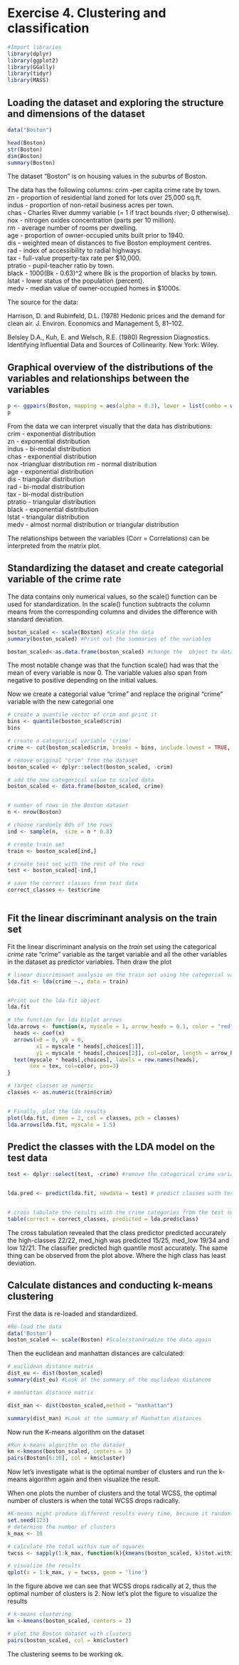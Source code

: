 # Exercise 4. Clustering and classification

```r
#Import libraries
library(dplyr) 
library(ggplot2) 
library(GGally)
library(tidyr)
library(MASS)
```



## Loading the dataset and exploring the structure and dimensions of the dataset
```r
data("Boston")

head(Boston)
str(Boston)
dim(Boston)
summary(Boston)


```


The dataset "Boston" is on housing values in the suburbs of Boston.  

The data has the following columns:
crim -per capita crime rate by town.   
zn - proportion of residential land zoned for lots over 25,000 sq.ft.    
indus - proportion of non-retail business acres per town.    
chas - Charles River dummy variable (= 1 if tract bounds river; 0 otherwise).     
nox - nitrogen oxides concentration (parts per 10 million).    
rm - average number of rooms per dwelling.    
age - proportion of owner-occupied units built prior to 1940.    
dis - weighted mean of distances to five Boston employment centres.   
rad - index of accessibility to radial highways.    
tax - full-value property-tax rate per \$10,000.   
ptratio - pupil-teacher ratio by town.    
black - 1000(Bk - 0.63)^2 where Bk is the proportion of blacks by town.    
lstat - lower status of the population (percent).    
medv - median value of owner-occupied homes in \$1000s.    


The source for the data: 

Harrison, D. and Rubinfeld, D.L. (1978) Hedonic prices and the demand for clean air. J. Environ. Economics and Management 5, 81–102.

Belsley D.A., Kuh, E. and Welsch, R.E. (1980) Regression Diagnostics. Identifying Influential Data and Sources of Collinearity. New York: Wiley.


## Graphical overview of the distributions of the variables and relationships between the variables
```r
p <- ggpairs(Boston, mapping = aes(alpha = 0.3), lower = list(combo = wrap("facethist", bins = 20)))
p
```


From the data we can interpret  visually that the data has distributions:  
crim - exponential distribution    
zn - exponential distribution  
indus - bi-modal distribution    
chas - exponential distribution       
nox -triangluar distribution
rm - normal distribution     
age - exponential distribution  
dis - triangular distribution  
rad - bi-modal distribution    
tax -  bi-modal distribution  
ptratio - triangular distribution    
black - exponential distribution  
lstat - triangular distribution    
medv -  almost normal distribution or triangular distribution  

The relationships between the variables (Corr = Correlations) can be interpreted from the matrix plot.

## Standardizing the dataset and create categorial variable of the crime rate
The data contains only numerical values, so the scale() function can be used for standardization.
In the scale() function subtracts the column means from the corresponding columns and divides the difference with standard deviation.
```r
boston_scaled <- scale(Boston) #Scale the data
summary(boston_scaled) #Print out the summaries of the variables

boston_scaled<-as.data.frame(boston_scaled) #change the  object to data frame
```
The most notable change was that the function scale() had was that the mean of every variable is now 0. The variable values also span from negative to positive depending on the initial values.

Now we create a categorial value "crime" and replace the original "crime" variable with the new categorial one
```r
# create a quantile vector of crim and print it
bins <- quantile(boston_scaled$crim)
bins

# create a categorical variable 'crime'
crime <- cut(boston_scaled$crim, breaks = bins, include.lowest = TRUE, labels = c("low","med_low","med_high","high"))

# remove original "crim" from the dataset
boston_scaled <- dplyr::select(boston_scaled, -crim)

# add the new categorical value to scaled data
boston_scaled <- data.frame(boston_scaled, crime)


# number of rows in the Boston dataset 
n <- nrow(Boston)

# choose randomly 80% of the rows
ind <- sample(n,  size = n * 0.8)

# create train set
train <- boston_scaled[ind,]

# create test set with the rest of the rows
test <- boston_scaled[-ind,]

# save the correct classes from test data
correct_classes <- test$crime



```
 

## Fit the linear discriminant analysis on the train set
Fit the linear discriminant analysis on the _train_ set using the categorical _crime_ rate "crime" variable as the target variable and all the other variables in the dataset as predictor variables. Then draw the plot
```r

# linear discriminant analysis on the train set using the categorial variable "crime"
lda.fit <- lda(crime ~., data = train)


#Print out the lda-fit object
lda.fit

# the function for lda biplot arrows
lda.arrows <- function(x, myscale = 1, arrow_heads = 0.1, color = "red", tex = 0.75, choices = c(1,2)){
  heads <- coef(x)
  arrows(x0 = 0, y0 = 0, 
         x1 = myscale * heads[,choices[1]], 
         y1 = myscale * heads[,choices[2]], col=color, length = arrow_heads)
  text(myscale * heads[,choices], labels = row.names(heads), 
       cex = tex, col=color, pos=3)
}

# target classes as numeric
classes <- as.numeric(train$crim)


# Finally, plot the lda results
plot(lda.fit, dimen = 2, col = classes, pch = classes)
lda.arrows(lda.fit, myscale = 1.5)

```
  
## Predict the classes with the LDA model on the test data

```r

test <- dplyr::select(test, -crime) #remove the categorical crime variable from the test dataset.


lda.pred <- predict(lda.fit, newdata = test) # predict classes with test data 


# cross tabulate the results with the crime categories from the test set i.e "correct_classes
table(correct = correct_classes, predicted = lda.pred$class)
```

The cross tabulation revealed that the class predictor predicted accurately the high-classes 22/22, med_high was predicted 15/25, med_low 19/34 and low 12/21. The classifier predicted high quantile most accurately. The same thing can be observed from the plot above. Where the high class has least deviation.  


## Calculate distances and conducting k-means clustering   

First the data is re-loaded and standardized. 
```r
#Re-load the data 
data('Boston')
boston_scaled <- scale(Boston) #Scale/standradize the data again
```

Then the euclidean and manhattan distances are calculated:
```r
# euclidean distance matrix
dist_eu <- dist(boston_scaled)
summary(dist_eu) #Look at the summary of the euclidean distances

# manhattan distance matrix

dist_man <- dist(boston_scaled,method = "manhattan")

summary(dist_man) #Look at the summary of Manhattan distances

```


Now run the K-means algorithm on the dataset

```r
#Run k-means algorithm on the dataset
km <-kmeans(boston_scaled, centers = 3)
pairs(Boston[6:10], col = km$cluster)

```

Now let's investigate what is the optimal number of clusters and run the k-means algorithm again and then visualize the result.  

When one plots the number of clusters and the total WCSS, the optimal number of clusters is when the total WCSS drops radically.
```r
#K-means might produce different results every time, because it randomly assigns the initial cluster centers. The function set.seed() can be used to deal with that.
set.seed(123)
# determine the number of clusters
k_max <- 10

# calculate the total within sum of squares
twcss <- sapply(1:k_max, function(k){kmeans(boston_scaled, k)$tot.withinss})

# visualize the results
qplot(x = 1:k_max, y = twcss, geom = 'line')
```

In the figure above we can see that WCSS drops radically at 2, thus the optimal number of clusters is 2. Now let's plot the figure to visualize the results
```r
# k-means clustering
km <-kmeans(boston_scaled, centers = 2)

# plot the Boston dataset with clusters
pairs(boston_scaled, col = km$cluster)


```

The clustering seems to be working ok.
